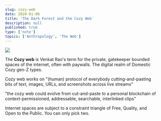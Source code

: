 ```yaml
---
slug: cozy-web
date: 2020-01-06
title: 'The Dark Forest and the Cozy Web'
description: null
published: true
type: ['note']
topics: ['Anthropology', 'The Web']
---
```


<Image src="./cozyweb-tw.png" />

The **Cozy web** is Venkat Rao's term for the private, gatekeeper bounded spaces of the internet, often with paywalls. The digital realm of Domestic Cozy gen-Z types.

Cozy web works on "(human) protocol of everybody cutting-and-pasting bits of text, images, URLs, and screenshots across live streams"

"the cozy web could evolve from cut-and-paste to a personal blockchain of context-permissioned, addressable, searchable, interlinked clips"

Internet spaces are subject to a constraint triangle of Free, Quality, and Open to the Public. You can only pick two.



